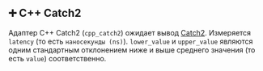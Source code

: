 ## ➕ C++ Catch2

Адаптер C++ Catch2 (`cpp_catch2`) ожидает вывод [Catch2](https://github.com/catchorg/Catch2).
Измеряется `latency` (то есть `наносекунды (ns)`).
`lower_value` и `upper_value` являются одним стандартным отклонением ниже и выше среднего значения (то есть `value`) соответственно.